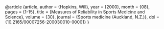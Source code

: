 @article
{article,
author = {Hopkins, Will},
year = {2000},
month = {08},
pages = {1-15},
title = {Measures of Reliability in Sports Medicine and Science},
volume = {30},
journal = {Sports medicine (Auckland, N.Z.)},
doi = {10.2165/00007256-200030010-00001}
}